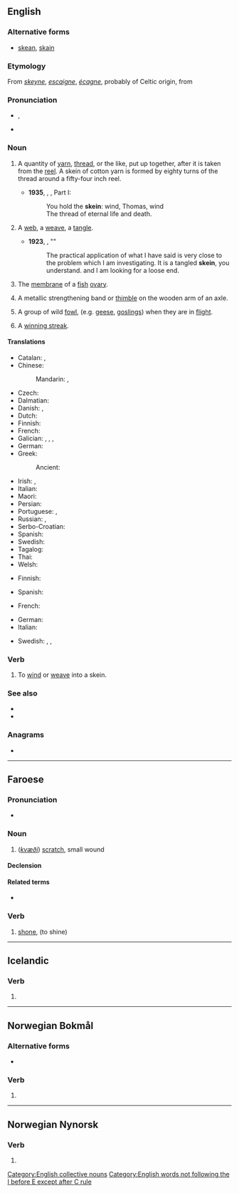 ==English==
{{Webster 1913}}

===Alternative forms===
* {{qualifier|obsolete}} [[skean]], [[skain]]

===Etymology===
From {{etyl|enm|en}} ''[[skeyne]]'', {{etyl|fro|en}} ''[[escaigne]]'', {{etyl|fr|en}} ''[[écagne]]'', probably of Celtic origin, from {{etyl|ine-pro|en}} {{m|ine-pro|*skend-||to split off}}

===Pronunciation===
* {{enPR|skān}}, {{IPA|en|/skeɪn/}}
* {{rhymes|en|eɪn}}

===Noun===
{{en-noun}}

# {{senseid|en|gathering of yarn etc}} A quantity of [[yarn]], [[thread]], or the like, put up together, after it is taken from the [[reel]]. A skein of cotton yarn is formed by eighty turns of the thread around a fifty-four inch reel.
#* '''1935''', {{w|T.S. Eliot}}, ''{{w|Murder in the Cathedral}}'', Part I:
#*: You  hold the '''skein''': wind, Thomas, wind
#*: The thread of eternal life and death.
# {{lb|en|figuratively}} A [[web]], a [[weave]], a [[tangle]].
#* '''1923''', {{w|Arthur Conan Doyle}}, "{{w|The Adventure of the Creeping Man}}"
#*: The practical application of what I have said is very close to the problem which I am investigating. It is a tangled '''skein''', you understand. and I am looking for a loose end.
# {{lb|en|zoology}} The [[membrane]] of a [[fish]] [[ovary]].
# {{qualifier|wagonmaking}} A metallic strengthening band or [[thimble]] on the wooden arm of an axle.
#: {{rfquotek|en|Knight}}
# {{lb|en|zoology|provincial England}} A group of wild [[fowl]], (e.g. [[goose|geese]], [[gosling]]s) when they are in [[flight]].
# {{lb|en|sports}} A [[winning streak]].

====Translations====
{{trans-top|quantity of yarn}}
* Catalan: {{t|ca|madeixa|f}}, {{t+|ca|troca|f}}
* Chinese:
*: Mandarin: {{t+|cmn|綹|sc=Hani}}, {{t+|cmn|绺|tr=liǔ|sc=Hani}}
* Czech: {{t|cs|přadeno|n}}
* Dalmatian: {{t|dlm|matuos|m}}
* Danish: {{t|da|fed|n}}, {{t+|da|dukke|c}}
* Dutch: {{t+|nl|vendel|n}}
* Finnish: {{t+|fi|vyyhti}}
* French: {{t+|fr|écheveau|m}}
* Galician: {{t|gl|madeixa|f}}, {{t|gl|mea|f}}, {{t|gl|meada|f}}, {{t|gl|maraña|f}}
* German: {{t+|de|Strang|m}}
* Greek:
*: Ancient: {{t|grc|κλωστήρ|m|sc=polytonic}}
{{trans-mid}}
* Irish: {{t|ga|scáinne|f}}, {{t|ga|scáinne|f}}
* Italian: {{t+|it|matassa}}
* Maori: {{t|mi|pōkai}}
* Persian: {{t+|fa|کلاف|sc=fa-Arab}}
* Portuguese: {{t+|pt|meada|f}}, {{t+|pt|madeixa|f}}
* Russian: {{t|ru|мото́к пря́жи|m}}, {{t+|ru|мото́к|m}}
* Serbo-Croatian: {{t+|sh|klupko|n}}
* Spanish: {{t+|es|madeja|f}}
* Swedish: {{t+|sv|härva|c}}
* Tagalog: {{t|tl|labay}}
* Thai: {{t+|th|ไจ}}
* Welsh: {{t|cy|cengl|f}}
{{trans-bottom}}

{{trans-top|figuratively: tangle}}
* Finnish: {{t+|fi|vyyhti}}
{{trans-mid}}
* Spanish: {{t+|es|enredo|m}}
{{trans-bottom}}

{{trans-top|zoology: fish ovary membrane}}
* French: {{t|fr|membrane des oeufs|f}}
{{trans-mid}}
{{trans-bottom}}

{{trans-top|wagonmaking: metallic strengthening}}
{{trans-mid}}
{{trans-bottom}}

{{trans-top|zoology: wild fowl in flight}}
* German: {{t+|de|Schar|f}}
* Italian: {{t+|it|stormo|m}}
{{trans-mid}}
* Swedish: {{t|sv|fylking|c}}, {{t+|sv|plogformation|c}}, {{t|sv|v-formation|c}}
{{trans-bottom}}

{{trans-see|winning streak}}

===Verb===
{{en-verb}}

# To [[wind]] or [[weave]] into a skein.

===See also===
* {{l|en|gaggle}}
* {{l|en|wedge}}

===Anagrams===
* {{anagrams|en|a=eikns|Knies|Neski|Nikes|e-skin|inkes|kines}}

[[Category:English collective nouns]]
[[Category:English words not following the I before E except after C rule]]

----

==Faroese==

===Pronunciation===
* {{IPA|fo|/skaiːn/}}

===Noun===
{{fo-noun|f|skeinar|skeinir}}

# (''[[kvæði]]'') [[scratch]], small wound

====Declension====
{{fo-decl-noun-f2|skein}}

====Related terms====
* {{sense|common}} {{l|fo|skeina}}

===Verb===
{{head|fo|verb form}}

# [[shone]], {{inflection of|fo|skína||s|past}} (to shine)

----

==Icelandic==

===Verb===
{{is-verb form}}

# {{verb form of|is|skeina||2s|act|imp}}

----

==Norwegian Bokmål==

===Alternative forms===
* {{l|nb|skinte}}

===Verb===
{{head|nb|verb form}}

# {{inflection of|nb|skinne||simple past}}

----

==Norwegian Nynorsk==

===Verb===
{{head|nn|verb form}}

# {{inflection of|nn|skina||past}}